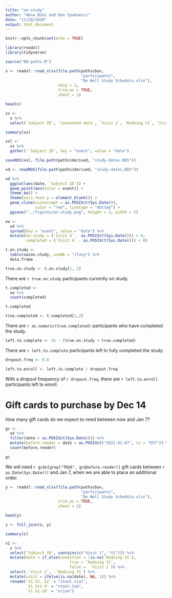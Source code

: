 ```yaml
---
title: "on-study"
author: "Amna Bibi and Dan Spakowicz"
date: "11/20/2020"
output: html_document
---
```


```r
knitr::opts_chunk$set(echo = TRUE)

library(readxl)
library(tidyverse)

source("00-paths.R")
```

```r
x <- readxl::read_xlsx(file.path(paths$box, 
                                 "participants", 
                                 "Be Well Study Schedule.xlsx"),
                       skip = 1, 
                       trim_ws = TRUE,
                       sheet = 1)

head(x)
```

```r
xs <- 
  x %>%
  select(`Subject ID`, `Consented date`, `Visit 1`, `Redoing V1`, `Visit 2`, `Visit 3`, `Redoing V3`, `Visit 4`)

summary(xs)
```

```r
xsl <- 
  xs %>%
  gather(-`Subject ID`, key = "event", value = "date")
```

```r
saveRDS(xsl, file.path(paths$derived, "study-dates.RDS"))
```

```r
xd <- readRDS(file.path(paths$derived, "study-dates.RDS"))
```

```r
xd %>%
  ggplot(aes(date, `Subject ID`)) +
  geom_point(aes(color = event)) +
  theme_bw() +
  theme(axis.text.y = element_blank()) +
  geom_vline(xintercept = as.POSIXct(Sys.Date()), 
             color = "red", linetype = "dotted") +
  ggsave("../figures/on-study.png", height = 3, width = 5)

```

```r
xw <- 
  xd %>%
  spread(key = "event", value = "date") %>%
  mutate(on.study = (`Visit 4` - as.POSIXct(Sys.Date())) > 0,
         completed = (`Visit 4` - as.POSIXct(Sys.Date())) < 0)

t.on.study <- 
  table(xw$on.study, useNA = "ifany") %>%
  data.frame

true.on.study <- t.on.study[2, 2]
```

There are `r true.on.study` participants currently on study.

```r
t.completed <- 
  xw %>%
  count(completed)

t.completed

true.completed <- t.completed[2,2]
```
There are `r as.numeric(true.completed)` participants who have completed the study.

```r
left.to.complete <- 42 - (true.on.study + true.completed)
```

There are `r left.to.complete` participants left to fully completed the study.

```r
dropout.freq <- 0.8

left.to.enroll <- left.to.complete / dropout.freq
```

With a dropout frequency of `r dropout.freq`, there are `r left.to.enroll` participants left to enroll.

# Gift cards to purchase by Dec 14 

How many gift cards do we expect to need between now and Jan 7?

```r
gc <- 
  xd %>%
  filter(date > as.POSIXct(Sys.Date())) %>%
  mutate(before.reoder = date < as.POSIXct("2021-01-07", tz = "EST")) %>%
  count(before.reoder)

gc
```
We will need `r gc$n[grep("TRUE", gc$before.reoder)]` gift cards between `r as.Date(Sys.Date())` and Jan 7, when we are able to place an additional order.



```r
y <- readxl::read_xlsx(file.path(paths$box, 
                                 "participants", 
                                 "Be Well Study Schedule.xlsx"),
                       trim_ws = TRUE,
                       sheet = 2)

head(y)
```

```r
z <- full_join(x, y)

summary(z)
```

```r
v1 <- 
  z %>%
  select(`Subject ID`, contains(c("Visit 1", "V1"))) %>%
  mutate(date = if_else(condition = !is.na(`Redoing V1`), 
                            true = `Redoing V1`,
                            false =  `Visit 1`)) %>%
  select(-`Visit 1`, -`Redoing V1`) %>%
  mutate(visit = ifelse(is.na(date), NA, 1)) %>%
  rename(`V1 S1, S2` = "stool.vial",
         `V1 St1-9` = "stool.tub",
         `V1 U1-10` = "urine")
  



```


